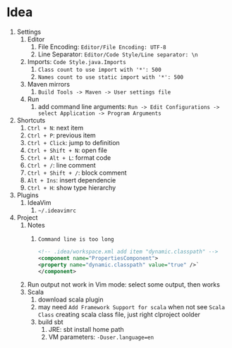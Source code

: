 # Idea

1. Settings
    1. Editor
        1. File Encoding: `Editor/File Encoding: UTF-8`
        2. Line Separator: `Editor/Code Style/Line separator: \n`
    2. Imports: `Code Style.java.Imports`
        1. `Class count to use import with '*': 500`
        2. `Names count to use static import with '*': 500`
    3. Maven mirrors
        1. `Build Tools -> Maven -> User settings file`
    4. Run
        1. add command line arguments: `Run -> Edit Configurations -> select Application -> Program Arguments`
2. Shortcuts
    1. `Ctrl + N`: next item
    2. `Ctrl + P`: previous item
    3. `Ctrl + Click`: jump to definition
    4. `Ctrl + Shift + N`: open file
    5. `Ctrl + Alt + L`: format code
    6. `Ctrl + /`: line comment
    7. `Ctrl + Shift + /`: block comment
    8. `Alt + Ins`: insert dependencie
    9. `Ctrl + H`: show type hierarchy
3. Plugins
    1. IdeaVim
        1. `~/.ideavimrc`
4. Project
    1. Notes
        1. `Command line is too long`

            ```xml
            <!-- .idea/workspace.xml add item "dynamic.classpath" -->
            <component name="PropertiesComponent">
            <property name="dynamic.classpath" value="true" />`
            </component>
            ```
    2. Run output not work in Vim mode: select some output, then works
    3. Scala
        1. download scala plugin
        2. may need `Add Framework Support for scala` when not see `Scala Class` creating scala class file, just right clproject oolder
        3. build sbt
            1. JRE: sbt install home path
            2. VM parameters: `-Duser.language=en`
